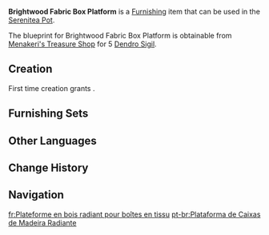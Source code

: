 {{Furnishing Infobox
|id             = 373163
|image          = Item Brightwood Fabric Box Platform.png
|category       = Landscape
|subcategory    = Small Object
|quality        = 2
|adeptal_energy = 30
|load           = 65
|reduced_load   = 47
|description    = A fabric storage box often used in [[Sumeru]] stores that uses dried [[Brightwood]] as base material. It has good desiccating properties, and can effectively prevent the fabric within from being affected by moisture. The interior space can also be used for storage, while items awaiting sale can be mounted up top, thus making this a very convenient multipurpose item.
|mention        = 
|blueprint      = [[Menakeri's Treasure Shop]]
|source1        = 
}}
'''Brightwood Fabric Box Platform''' is a [[Furnishing]] item that can be used in the [[Serenitea Pot]].

The blueprint for Brightwood Fabric Box Platform is obtainable from [[Menakeri's Treasure Shop]] for 5 [[Dendro Sigil]].

==Creation==
First time creation grants {{Item|Trust|24|x=30}}.
{{Recipe
|type = Creation
|time = 12h
|Brightwood = 4
|Fabric = 4
|sort = Brightwood;Fabric
}}

==Furnishing Sets==
{{Craft Usage|type=Furnishing Set}}

==Other Languages==
{{Other Languages
|en       = Brightwood Fabric Box Platform
|zhs      = 辉木织物箱台
|zhs_rm   = Huīmù Zhīwù Xiāngtái
|zht      = 輝木織物箱台
|zht_rm   = Huīmù Zhīwù Xiāngtái
|zh_tl    = 
|ja       = 輝光の織物収納箱
|ja_rm    = Kikou no Orimono Shuunoubako
|ja_tl    = Brightwood Textile Storage Box
|ko       = 빛나는 나무 상자
|ko_tl    = Shining Wood Box
|es       = Caja de madera radiante
|es_tl    = Radiant Wood Box
|fr       = Plateforme en bois radiant pour boîtes en tissu
|fr_tl    = Brightwood Platformn for Fabric Boxes
|ru       = Ящик из сияющей древесины для тканей
|ru_tl    = Shining Wood Fabric Box
|th       = กล่องเก็บสิ่งทอจากไม้ Brightwood
|th_rm    = 
|th_tl    = 
|vi       = Kệ Hàng Dệt May Gỗ Sáng
|vi_tl    = 
|de       = Truhe für Textilien aus Hellholz
|de_tl    = Brightwood Chest for Textiles
|id       = Platform Kotak Kain dari Brightwood
|id_tl    = Brightwood Fabric Box Platform
|pt       = Plataforma de Caixas de Madeira Radiante
|pt_tl    = 
|tr       = Sarmal Kumaş Kutusu Platformu
|tr_tl    = 
|it       = Piattaforma per scatole di stoffe in Legno dello splendore
|it_tl    = 
}}

==Change History==
{{Change History|3.6}}

==Navigation==
{{Furnishing Navbox|exterior}}

[[fr:Plateforme en bois radiant pour boîtes en tissu]]
[[pt-br:Plataforma de Caixas de Madeira Radiante]]